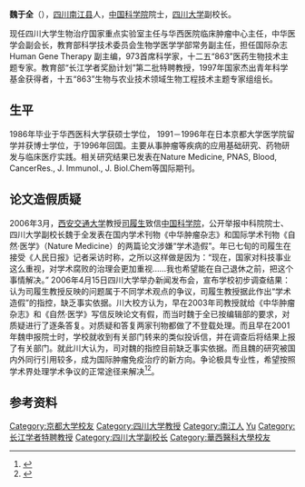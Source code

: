 {{blpsources|time=2019-09-13T11:32:43+00:00}}
{{Infobox_Person
| name = 魏于全
|image= 
|occupation= 
|birth_name=
| other_names =
| Sex =男
|birth_date= {{birth date and age|1959|6|4}}
|birth_place= {{CHN}}[[四川省|四川省]][[南江县|南江县]]
|death_date= 
|death_place= 
| nationality ={{PRC}}
| party =
| spouse = 
|education= 
| past = 
{{Infobox_People_CAS
|学部=生命科学和医学学部
|专业=肿瘤治疗及肿瘤免疫学
|当选年=2003年
}}
| work =
|awards=
}}
'''魏于全'''（{{bd|1959年|6月4日|catIdx=W魏}}），[[四川|四川]][[南江县|南江县]]人，[[中国科学院|中国科学院]]院士，[[四川大学|四川大学]]副校长。

现任四川大学生物治疗国家重点实验室主任与华西医院临床肿瘤中心主任，中华医学会副会长，教育部科学技术委员会生物学医学学部常务副主任，担任国际杂志Human Gene Therapy 副主编，973首席科学家，十二五“863”医药生物技术主题专家。教育部“长江学者奖励计划”第二批特聘教授，1997年国家杰出青年科学基金获得者，十五“863”生物与农业技术领域生物工程技术主题专家组组长。

== 生平 ==
1986年毕业于华西医科大学获硕士学位， 1991－1996年在日本京都大学医学院留学并获博士学位，于1996年回国。主要从事肿瘤等疾病的应用基础研究、药物研发与临床医疗实践。相关研究结果已发表在Nature Medicine, PNAS, Blood, CancerRes., J. Immunol., J. Biol.Chem等国际期刊。

== 论文造假质疑 ==
2006年3月，[[西安交通大学|西安交通大学]]教授[[司履生|司履生]]致信[[中国科学院|中国科学院]]，公开举报中科院院士、四川大学副校长魏于全发表在国内学术刊物《中华肿瘤杂志》和国际学术刊物《自然·医学》（Nature Medicine）的两篇论文涉嫌“学术造假”。年已七旬的司履生在接受《人民日报》记者采访时称，之所以这样做是因为：“现在，国家对科技事业这么重视，对学术腐败的治理会更加重视……我也希望能在自己退休之前，把这个事情解决。” 2006年4月15日四川大学举办新闻发布会，宣布学校初步调查结果：认为司履生教授反映的问题属于不同学术观点的争议，司履生教授据此作出“学术造假”的指控，缺乏事实依据。川大校方认为，早在2003年司教授就给《中华肿瘤杂志》和《自然·医学》写信反映论文有假，而当时魏于全已按编辑部的要求，对质疑进行了逐条答复。对质疑和答复两家刊物都做了不登载处理。而且早在2001年魏申报院士时，学校就收到有关部门转来的类似投诉信，并在调查后将结果上报了有关部门。就此川大认为，司对魏的指控目前缺乏事实依据。而且魏的研究被国内外同行引用较多，成为国际肿瘤免疫治疗的新方向。争论极具专业性，希望按照学术界处理学术争议的正常途径来解决<ref>{{cite web|url=http://tech.sina.com.cn/d/2006-04-16/0903905269.shtml|title=川大回应副校长造假 学术争论还是个人恩怨|accessdate=2006-04-16|publisher=新浪网}}</ref><ref>{{cite web|url=http://scitech.people.com.cn/GB/25509/40341/40347/4356102.html|title=川大魏于全事件可以打上句号了吗？|accessdate=2006-05-09|publisher=人民网}}</ref>。

==参考资料==
{{reflist}}

{{中国科学院生命科学和医学学部院士}}
{{第二批“长江学者奖励计划”特聘教授}}
{{Authority control}}
{{DEFAULTSORT:wei yuquan}}
[[Category:京都大学校友|Category:京都大学校友]]
[[Category:四川大学教授|Category:四川大学教授]]
[[Category:南江人|Category:南江人]]
[[Category:魏姓|Yu]]
[[Category:长江学者特聘教授|Category:长江学者特聘教授]]
[[Category:四川大学副校长|Category:四川大学副校长]]
[[Category:華西醫科大學校友|Category:華西醫科大學校友]]